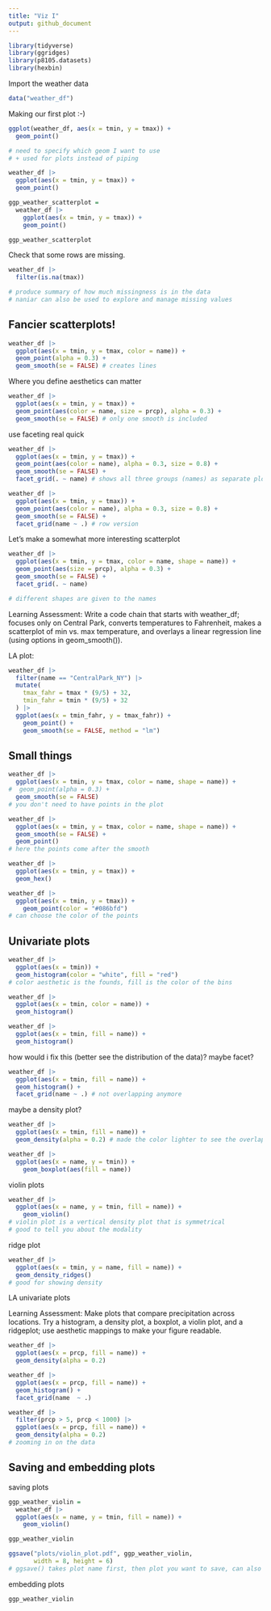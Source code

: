 ```yaml
---
title: "Viz I"
output: github_document
---
```


```r
library(tidyverse)
library(ggridges)
library(p8105.datasets)
library(hexbin)
```

Import the weather data

```r
data("weather_df")

```

Making our first plot :-)

```r

ggplot(weather_df, aes(x = tmin, y = tmax)) +
  geom_point()

# need to specify which geom I want to use
# + used for plots instead of piping

```

```r

weather_df |>
  ggplot(aes(x = tmin, y = tmax)) +
  geom_point()

```

```r

ggp_weather_scatterplot = 
  weather_df |>
    ggplot(aes(x = tmin, y = tmax)) +
    geom_point()

ggp_weather_scatterplot

```

Check that some rows are missing.

```r

weather_df |>
  filter(is.na(tmax))

# produce summary of how much missingness is in the data
# naniar can also be used to explore and manage missing values

```

## Fancier scatterplots!

```r
weather_df |>
  ggplot(aes(x = tmin, y = tmax, color = name)) +
  geom_point(alpha = 0.3) +
  geom_smooth(se = FALSE) # creates lines

```

Where you define aesthetics can matter

```r
weather_df |>
  ggplot(aes(x = tmin, y = tmax)) +
  geom_point(aes(color = name, size = prcp), alpha = 0.3) +
  geom_smooth(se = FALSE) # only one smooth is included

```

use faceting real quick

```r
weather_df |>
  ggplot(aes(x = tmin, y = tmax)) +
  geom_point(aes(color = name), alpha = 0.3, size = 0.8) +
  geom_smooth(se = FALSE) +
  facet_grid(. ~ name) # shows all three groups (names) as separate plots, column version

weather_df |>
  ggplot(aes(x = tmin, y = tmax)) +
  geom_point(aes(color = name), alpha = 0.3, size = 0.8) +
  geom_smooth(se = FALSE) +
  facet_grid(name ~ .) # row version

```

Let's make a somewhat more interesting scatterplot

```r

weather_df |>
  ggplot(aes(x = tmin, y = tmax, color = name, shape = name)) +
  geom_point(aes(size = prcp), alpha = 0.3) +
  geom_smooth(se = FALSE) +
  facet_grid(. ~ name)

# different shapes are given to the names


```

Learning Assessment: Write a code chain that starts with weather_df; focuses only on Central Park, converts temperatures to Fahrenheit, makes a scatterplot of min vs. max temperature, and overlays a linear regression line (using options in geom_smooth()).

LA plot:

```r

weather_df |>
  filter(name == "CentralPark_NY") |>
  mutate(
    tmax_fahr = tmax * (9/5) + 32,
    tmin_fahr = tmin * (9/5) + 32
  ) |>
  ggplot(aes(x = tmin_fahr, y = tmax_fahr)) +
    geom_point() +
    geom_smooth(se = FALSE, method = "lm")


```

## Small things

```r
weather_df |>
  ggplot(aes(x = tmin, y = tmax, color = name, shape = name)) +
#  geom_point(alpha = 0.3) +
  geom_smooth(se = FALSE)
# you don't need to have points in the plot

weather_df |>
  ggplot(aes(x = tmin, y = tmax, color = name, shape = name)) +
  geom_smooth(se = FALSE) +
  geom_point() 
# here the points come after the smooth


```

```r

weather_df |>
  ggplot(aes(x = tmin, y = tmax)) +
  geom_hex()

```

```r

weather_df |>
  ggplot(aes(x = tmin, y = tmax)) +
    geom_point(color = "#086bfd")
# can choose the color of the points


```

## Univariate plots

```r

weather_df |>
  ggplot(aes(x = tmin)) +
  geom_histogram(color = "white", fill = "red")
# color aesthetic is the founds, fill is the color of the bins

```

```r

weather_df |>
  ggplot(aes(x = tmin, color = name)) +
  geom_histogram()

weather_df |>
  ggplot(aes(x = tmin, fill = name)) +
  geom_histogram()

```

how would i fix this (better see the distribution of the data)? maybe facet?

```r

weather_df |>
  ggplot(aes(x = tmin, fill = name)) +
  geom_histogram() +
  facet_grid(name ~ .) # not overlapping anymore

```

maybe a density plot?

```r

weather_df |>
  ggplot(aes(x = tmin, fill = name)) +
  geom_density(alpha = 0.2) # made the color lighter to see the overlap better


```

```r

weather_df |>
  ggplot(aes(x = name, y = tmin)) +
    geom_boxplot(aes(fill = name))


```

violin plots

```r

weather_df |>
  ggplot(aes(x = name, y = tmin, fill = name)) +
    geom_violin()
# violin plot is a vertical density plot that is symmetrical
# good to tell you about the modality


```

ridge plot

```r

weather_df |>
  ggplot(aes(x = tmin, y = name, fill = name)) +
  geom_density_ridges()
# good for showing density

```

LA univariate plots

Learning Assessment: Make plots that compare precipitation across locations. Try a histogram, a density plot, a boxplot, a violin plot, and a ridgeplot; use aesthetic mappings to make your figure readable.

```r

weather_df |>
  ggplot(aes(x = prcp, fill = name)) +
  geom_density(alpha = 0.2)

weather_df |>
  ggplot(aes(x = prcp, fill = name)) +
  geom_histogram() +
  facet_grid(name  ~ .)

weather_df |>
  filter(prcp > 5, prcp < 1000) |>
  ggplot(aes(x = prcp, fill = name)) +
  geom_density(alpha = 0.2)
# zooming in on the data

```

## Saving and embedding plots

saving plots

```r

ggp_weather_violin = 
  weather_df |>
  ggplot(aes(x = name, y = tmin, fill = name)) +
    geom_violin()

ggp_weather_violin

ggsave("plots/violin_plot.pdf", ggp_weather_violin,
       width = 8, height = 6)
# ggsave() takes plot name first, then plot you want to save, can also choose width and height

```

embedding plots

```r

ggp_weather_violin

```


